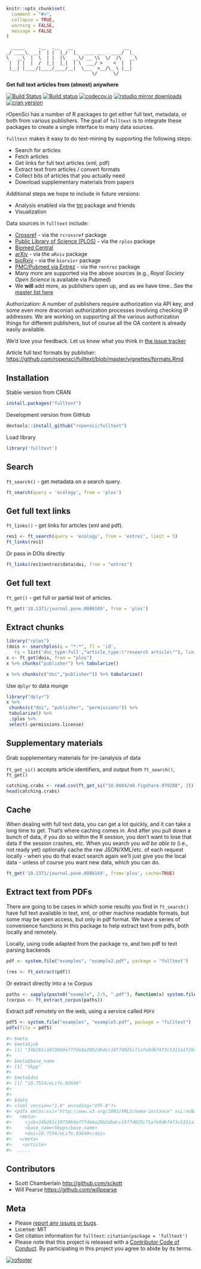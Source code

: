 ```r
knitr::opts_chunk$set(
  comment = "#>",
  collapse = TRUE,
  warning = FALSE,
  message = FALSE
)
```

```
  _____     .__  .__   __                   __
_/ ____\_ __|  | |  |_/  |_  ____ ___  ____/  |_
\   __\  |  \  | |  |\   __\/ __ \\  \/  /\   __\
 |  | |  |  /  |_|  |_|  | \  ___/ >    <  |  |
 |__| |____/|____/____/__|  \___  >__/\_ \ |__|
                                \/      \/
```

__Get full text articles from (almost) anywhere__

[![Build Status](https://api.travis-ci.org/ropensci/fulltext.png)](https://travis-ci.org/ropensci/fulltext)
[![Build status](https://ci.appveyor.com/api/projects/status/y487h3ec5wc2s20m/branch/master?svg=true)](https://ci.appveyor.com/project/sckott/fulltext/branch/master)
[![codecov.io](https://codecov.io/github/ropensci/fulltext/coverage.svg?branch=master)](https://codecov.io/github/ropensci/fulltext?branch=master)
[![rstudio mirror downloads](http://cranlogs.r-pkg.org/badges/fulltext)](https://github.com/metacran/cranlogs.app)
[![cran version](http://www.r-pkg.org/badges/version/fulltext)](https://cran.r-project.org/package=fulltext)

rOpenSci has a number of R packages to get either full text, metadata, or both from various publishers. The goal of `fulltext` is to integrate these packages to create a single interface to many data sources.

`fulltext` makes it easy to do text-mining by supporting the following steps:

* Search for articles
* Fetch articles
* Get links for full text articles (xml, pdf)
* Extract text from articles / convert formats
* Collect bits of articles that you actually need
* Download supplementary materials from papers

Additional steps we hope to include in future versions:

* Analysis enabled via the [tm](https://cran.r-project.org/package=tm) package and friends
* Visualization

Data sources in `fulltext` include:

* [Crossref](http://www.crossref.org/) - via the `rcrossref` package
* [Public Library of Science (PLOS)](https://www.plos.org/) - via the `rplos` package
* [Biomed Central](http://www.biomedcentral.com/)
* [arXiv](https://arxiv.org) - via the `aRxiv` package
* [bioRxiv](http://biorxiv.org/) - via the `biorxivr` package
* [PMC/Pubmed via Entrez](http://www.ncbi.nlm.nih.gov/) - via the `rentrez` package
* Many more are supported via the above sources (e.g., _Royal Society Open Science_ is
available via Pubmed)
* We __will__ add more, as publishers open up, and as we have time...See the [master list here](https://github.com/ropensci/fulltext/issues/4#issuecomment-52376743)

Authorization: A number of publishers require authorization via API key, and some even more
draconian authorization processes involving checking IP addresses. We are working on supporting
all the various authorization things for different publishers, but of course all the OA content
is already easily available.

We'd love your feedback. Let us know what you think in [the issue tracker](https://github.com/ropensci/fulltext/issues)

Article full text formats by publisher:  [https://github.com/ropensci/fulltext/blob/master/vignettes/formats.Rmd](https://github.com/ropensci/fulltext/blob/master/vignettes/formats.Rmd)

## Installation

Stable version from CRAN

```r
install.packages("fulltext")
```

Development version from GitHub

```r
devtools::install_github("ropensci/fulltext")
```

Load library

```r
library('fulltext')
```

## Search

`ft_search()` - get metadata on a search query.

```r
ft_search(query = 'ecology', from = 'plos')
```

## Get full text links

`ft_links()` - get links for articles (xml and pdf).

```r
res1 <- ft_search(query = 'ecology', from = 'entrez', limit = 5)
ft_links(res1)
```

Or pass in DOIs directly

```r
ft_links(res1$entrez$data$doi, from = "entrez")
```

## Get full text

`ft_get()` - get full or partial text of articles.

```r
ft_get('10.1371/journal.pone.0086169', from = 'plos')
```

## Extract chunks

```r
library("rplos")
(dois <- searchplos(q = "*:*", fl = 'id',
   fq = list('doc_type:full',"article_type:\"research article\""), limit = 5)$data$id)
x <- ft_get(dois, from = "plos")
x %>% chunks("publisher") %>% tabularize()
```

```r
x %>% chunks(c("doi","publisher")) %>% tabularize()
```

Use `dplyr` to data munge

```r
library("dplyr")
x %>%
 chunks(c("doi", "publisher", "permissions")) %>%
 tabularize() %>%
 .$plos %>%
 select(-permissions.license)
```

## Supplementary materials

Grab supplementary materials for (re-)analysis of data

`ft_get_si()` accepts article identifiers, and output from `ft_search()`, `ft_get()`

```r
catching.crabs <- read.csv(ft_get_si("10.6084/m9.figshare.979288", 2))
head(catching.crabs)
```

## Cache

When dealing with full text data, you can get a lot quickly, and it can take a long time to get. That's where caching comes in. And after you pull down a bunch of data, if you do so within the R session, you don't want to lose that data if the session crashes, etc. When you search you _will be able to_ (i.e., not ready yet) optionally cache the raw JSON/XML/etc. of each request locally - when you do that exact search again we'll just give you the local data - unless of course you want new data, which you can do.

```r
ft_get('10.1371/journal.pone.0086169', from='plos', cache=TRUE)
```

## Extract text from PDFs

There are going to be cases in which some results you find in `ft_search()` have full text available in text, xml, or other machine readable formats, but some may be open access, but only in pdf format. We have a series of convenience functions in this package to help extract text from pdfs, both locally and remotely.

Locally, using code adapted from the package `tm`, and two pdf to text parsing backends

```r
pdf <- system.file("examples", "example2.pdf", package = "fulltext")
```

```r
(res <- ft_extract(pdf))
```

Or extract directly into a `tm` Corpus

```r
paths <- sapply(paste0("example", 2:5, ".pdf"), function(x) system.file("examples", x, package = "fulltext"))
(corpus <- ft_extract_corpus(paths))
```

Extract pdf remotely on the web, using a service called `PDFX`

```r
pdf5 <- system.file("examples", "example5.pdf", package = "fulltext")
pdfx(file = pdf5)
```

```r
#> $meta
#> $meta$job
#> [1] "34b281c10730b9e777de8a29b2dbdcc19f7d025c71afe9d674f3c5311a1f2044"
#>
#> $meta$base_name
#> [1] "5kpp"
#>
#> $meta$doi
#> [1] "10.7554/eLife.03640"
#>
#>
#> $data
#> <?xml version="1.0" encoding="UTF-8"?>
#> <pdfx xmlns:xsi="http://www.w3.org/2001/XMLSchema-instance" xsi:noNamespaceSchemaLocation="http://pdfx.cs.man.ac.uk/static/article-schema.xsd">
#>   <meta>
#>     <job>34b281c10730b9e777de8a29b2dbdcc19f7d025c71afe9d674f3c5311a1f2044</job>
#>     <base_name>5kpp</base_name>
#>     <doi>10.7554/eLife.03640</doi>
#>   </meta>
#>    <article>
#>  .....
```

## Contributors

* Scott Chamberlain <http://github.com/sckott>
* Will Pearse <https://github.com/willpearse>

## Meta

* Please [report any issues or bugs](https://github.com/ropensci/fulltext/issues).
* License: MIT
* Get citation information for `fulltext`: `citation(package = 'fulltext')`
* Please note that this project is released with a [Contributor Code of Conduct](CONDUCT.md). By participating in this project you agree to abide by its terms.

[![rofooter](https://ropensci.org/public_images/github_footer.png)](https://ropensci.org)
